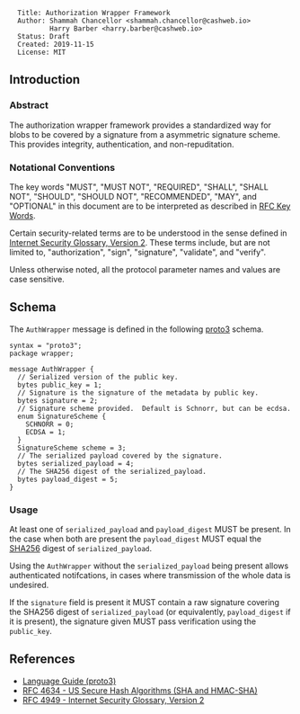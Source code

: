 <pre>
  Title: Authorization Wrapper Framework
  Author: Shammah Chancellor <shammah.chancellor@cashweb.io>
          Harry Barber <harry.barber@cashweb.io>
  Status: Draft
  Created: 2019-11-15
  License: MIT
</pre>

== Introduction ==

=== Abstract ===

The authorization wrapper framework provides a standardized way for blobs to be covered by a signature from a asymmetric signature scheme. This provides integrity, authentication, and non-repuditation.

=== Notational Conventions ===

The key words "MUST", "MUST NOT", "REQUIRED", "SHALL", "SHALL NOT", "SHOULD", "SHOULD NOT", "RECOMMENDED", "MAY", and "OPTIONAL" in this document are to be interpreted as described in [[https://www.ietf.org/rfc/rfc2119.txt|RFC Key Words]].

Certain security-related terms are to be understood in the sense defined in [[https://tools.ietf.org/html/rfc4949|Internet Security Glossary, Version 2]].  These terms include, but are not limited to, "authorization", "sign", "signature", "validate", and "verify".

Unless otherwise noted, all the protocol parameter names and values are case sensitive.

== Schema ==

The <code>AuthWrapper</code> message is defined in the following [[https://developers.google.com/protocol-buffers/docs/proto3|proto3]] schema.

<pre>
syntax = "proto3";
package wrapper;

message AuthWrapper {
  // Serialized version of the public key.
  bytes public_key = 1;
  // Signature is the signature of the metadata by public key.
  bytes signature = 2;
  // Signature scheme provided.  Default is Schnorr, but can be ecdsa.
  enum SignatureScheme {
    SCHNORR = 0;
    ECDSA = 1;
  }
  SignatureScheme scheme = 3;
  // The serialized payload covered by the signature.
  bytes serialized_payload = 4;
  // The SHA256 digest of the serialized_payload.
  bytes payload_digest = 5;
}
</pre>

=== Usage ===

At least one of <code>serialized_payload</code> and <code>payload_digest</code> MUST be present. In the case when both are present the <code>payload_digest</code> MUST equal the [[https://tools.ietf.org/html/rfc4634|SHA256]] digest of <code>serialized_payload</code>.

Using the <code>AuthWrapper</code> without the <code>serialized_payload</code> being present allows authenticated notifcations, in cases where transmission of the whole data is undesired.

If the <code>signature</code> field is present it MUST contain a raw signature covering the SHA256 digest of <code>serialized_payload</code> (or equivalently, <code>payload_digest</code> if it is present), the signature given MUST pass verification using the <code>public_key</code>.

== References ==
* [[https://developers.google.com/protocol-buffers/docs/proto3|Language Guide (proto3)]]
* [[https://tools.ietf.org/html/rfc4634|RFC 4634 - US Secure Hash Algorithms (SHA and HMAC-SHA)]]
* [[https://tools.ietf.org/html/rfc4949|RFC 4949 - Internet Security Glossary, Version 2]]
